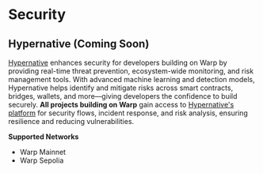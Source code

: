 # Security

## Hypernative (Coming Soon)

[Hypernative](https://www.hypernative.io/) enhances security for developers building on Warp by providing real-time threat prevention, ecosystem-wide monitoring, and risk management tools. With advanced machine learning and detection models, Hypernative helps identify and mitigate risks across smart contracts, bridges, wallets, and more—giving developers the confidence to build securely. **All projects building on Warp** gain access to [Hypernative's platform](https://www.hypernative.io/solutions/protocols) for security flows, incident response, and risk analysis, ensuring resilience and reducing vulnerabilities.

**Supported Networks**

* Warp Mainnet
* Warp Sepolia

